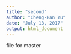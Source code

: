 ```yaml
---
title: "second"
author: "Cheng-Han Yu"
date: "July 18, 2017"
output: html_document
---
```


file for master
